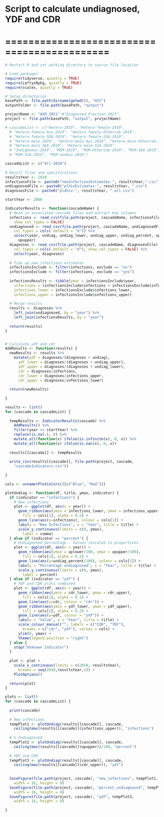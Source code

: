 # Script to calculate undiagnosed, YDF and CDR
# ============================================

```r
# Restart R and set working directory to source file location

# Load packages
require(tidyverse, quietly = TRUE)
require(LeftysRpkg, quietly = TRUE)
require(scales, quietly = TRUE)

# Setup directories
basePath <- file.path(dirname(getwd()), "HIV")
outputFolder <- file.path(basePath, "output")

```

```r
projectName <- "ASR_2021" #"Diagnosed_Fraction_2021"
project <- file.path(basePath, "output", projectName)

# cascadeList <- c("Hetero-2019", "Hetero-female-2019",
  # "Hetero-female-Aus-2019", "Hetero-female-Othercob-2019",
  # "Hetero-female-SEA-2019", "Hetero-female-SSA-2019",
  # "Hetero-male-2019", "Hetero-male-Aus-2019", "Hetero-male-Othercob-2019",
  # "Hetero-male-SEA-2019", "Hetero-male-SSA-2019",
  # "Indigenous-2019", "MSM-2019", "MSM-Othercob-2019", "MSM-SEA-2019", 
  # "MSM-SSA-2019", "MSM-nonAus-2019")

cascadeList <- c("All-2020")
 
# Result files and specifications
resultsYear <- 2020
infectionsFile <- paste0("newInfectionsEstimates-", resultsYear,".csv")
undiagnosedFile <- paste0("plhivEstimates-", resultsYear, ".csv")
diagnosesFile <- paste0("pldhiv-", resultsYear, "-all.csv")

startYear <- 2000

```

```r

IndicatorResults <- function(cascadeName) {
  # Read in associated cascade files and extract key columns
  infections <- read_csv(file.path(project, cascadeName, infectionsFile),
    show_col_types = FALSE)
  undiagnosed <- read_csv(file.path(project, cascadeName, undiagnosedFile),
    col_types = cols(.default = "d")) %>%
    select(year, undiag, undiag_lower, undiag_upper, undiag_percent, uplower,
      upupper) 
  diagnoses <- read_csv(file.path(project, cascadeName, diagnosesFile),
    col_types = cols(.default = "d"), show_col_types = FALSE) %>%
    select(year, diagnoses)
  
  # Tidy up new infections estimates
  infectionsInclude <- filter(infections, exclude == "no")
  infectionsExclude <- filter(infections, exclude == "yes")
  
  infectionsResults <- tibble(year = infectionsInclude$year,
    infections = (infectionsInclude$infections + infectionsExclude$infections)/2,
    infections_lower = infectionsExclude$infections_lower,
    infections_upper = infectionsInclude$infections_upper)
  
  # Merge results
  results <- diagnoses %>%
    left_join(undiagnosed, by = "year") %>%
    left_join(infectionsResults, by = "year")
  
  return(results)
}


# Calculate ydf and cdr
AddResults <- function(results) {
  newResults <- results %>%
    mutate(ydf = diagnoses/(diagnoses + undiag),
      ydf_lower = diagnoses/(diagnoses + undiag_upper),
      ydf_upper = diagnoses/(diagnoses + undiag_lower),
      cdr = diagnoses/infections,
      cdr_lower = diagnoses/infections_upper,
      cdr_upper = diagnoses/infections_lower)
  
  return(newResults)
  
}

```

```r

results <- list()
for (cascade in cascadeList) {
  
  tempResults <- IndicatorResults(cascade) %>%
    AddResults() %>%
    filter(year >= startYear) %>%
    replace(is.na(.), 0) %>%
    mutate_all(function(x) ifelse(is.infinite(x), 0, x)) %>%
    mutate_all(function(x) ifelse(is.nan(x), 0, x))
  
  results[[cascade]] <- tempResults  
  
  write_csv(results[[cascade]], file.path(project, cascade, 
    "cascadeIndicators.csv"))
  
}

```

```r
cols <- unname(PlotColors()[c("Blue", "Red")])

plotUndiag <- function(df, title, ymax, indicator) {
  if (indicator == "infections") {
    # New infections
    plot <- ggplot(df, aes(x = year)) + 
      geom_ribbon(aes(ymin = infections_lower, ymax = infections_upper), 
        fill = cols[1], alpha = 0.2) +
      geom_line(aes(y=infections), colour = cols[1]) +
      labs(y = "New Infections", x = "Year", title = title) +
      scale_y_continuous(limits = c(0, ymax), 
        label = comma)
  } else if (indicator == "percent") {
    # Undiagnosed percentage - Values rescaled to proportions
    plot <- ggplot(df, aes(x = year)) + 
      geom_ribbon(aes(ymin = uplower/100, ymax = upupper/100), 
        fill = cols[1], alpha = 0.2) +
      geom_line(aes(y=undiag_percent/100), colour = cols[1]) +
      labs(y = "Percentage undiagnosed", x = "Year", title = title) +
      scale_y_continuous(limits = c(0, ymax), 
        label = percent)
  } else if (indicator == "ydf") {
    # YDF and CDR plots combined
    plot <- ggplot(df, aes(x = year)) +
      geom_ribbon(aes(ymin = cdr_lower, ymax = cdr_upper), 
        fill = cols[1], alpha = 0.2) +
      geom_line(aes(y=cdr, colour = "cdr")) +
      geom_ribbon(aes(ymin = ydf_lower, ymax = ydf_upper), 
        fill = cols[2], alpha = 0.2) +
      geom_line(aes(y=ydf, colour = "ydf")) +
      labs(y = "Value", x = "Year", title = title) +
      scale_colour_manual("", labels = c("CDR", "YDF"),
        breaks = c("cdr", "ydf"), values = cols) + 
      ylim(0, ymax) +
      theme(legend.position = "right")
  } else {
    stop("Unknown Indicator") 
  }
  
  plot <- plot +
    scale_x_continuous(limits = c(2010, resultsYear), 
      breaks = seq(2010,resultsYear,2)) +
    PlotOptions() 
  
  return(plot)
}

```

```r

plots <- list()
for (cascade in cascadeList) {
  
  print(cascade)
  
  # New infections
  tempPlot1 <- plotUndiag(results[[cascade]], cascade, 
    ceiling(max(results[[cascade]]$infections_upper)), "infections")
  
  # % Undiagnosed
  tempPlot2 <- plotUndiag(results[[cascade]], cascade, 
    ceiling(max(results[[cascade]]$upupper))/100, "percent")
  
  # YDF and CDR
  tempPlot3 <- plotUndiag(results[[cascade]], cascade, 
    ceiling(max(results[[cascade]]$cdr_upper)), "ydf")
  
  
  SaveFigure(file.path(project, cascade), "new_infections", tempPlot1, 
    width = 16, height = 9)
  SaveFigure(file.path(project, cascade), "percent_undiagnosed", tempPlot2, 
    width = 16, height = 9)
  SaveFigure(file.path(project, cascade), "ydf", tempPlot3, 
    width = 16, height = 9)
  
}

```


